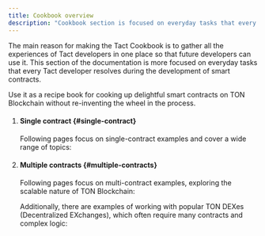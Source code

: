 ```yaml
---
title: Cookbook overview
description: "Cookbook section is focused on everyday tasks that every Tact developer resolves during the development of smart contracts"
---
```



The main reason for making the Tact Cookbook is to gather all the experiences of Tact developers in one place so that future developers can use it. This section of the documentation is more focused on everyday tasks that every Tact developer resolves during the development of smart contracts.

Use it as a recipe book for cooking up delightful smart contracts on TON Blockchain without re-inventing the wheel in the process.

<Steps>

1. #### Single contract {#single-contract}

   Following pages focus on single-contract examples and cover a wide range of topics:

   <CardGrid>
    <LinkCard
      title="1️⃣ Single-contract communication"
      href="/cookbook/single-communication"
    />
    <LinkCard
      title="⚙️ Type conversion"
      href="/cookbook/type-conversion"
    />
    <LinkCard
      title="📦 Data structures"
      href="/cookbook/data-structures"
    />
    <LinkCard
      title="🤖 Algorithms"
      href="/cookbook/algo"
    />
    <LinkCard
      title="📆 Time and date"
      href="/cookbook/time"
    />
    <LinkCard
      title="⚠️ Access control"
      href="/cookbook/access"
    />
    <LinkCard
      title="✨ Randomness"
      href="/cookbook/random"
    />
    <LinkCard
      title="🤔 Miscellaneous"
      href="/cookbook/misc"
    />
   </CardGrid>

2. #### Multiple contracts {#multiple-contracts}

   Following pages focus on multi-contract examples, exploring the scalable nature of TON Blockchain:

   <CardGrid>
     <LinkCard
       title="🧮 Multi-contract communication"
       href="/cookbook/multi-communication"
     />
     <LinkCard
       title="💎 Fungible Tokens (Jettons)"
       href="/cookbook/jettons"
     />
     <LinkCard
       title="🖼️ Non-Fungible Tokens (NFTs)"
       href="/cookbook/nfts"
     />
   </CardGrid>

   Additionally, there are examples of working with popular TON DEXes (Decentralized EXchanges), which often require many contracts and complex logic:

   <CardGrid>
     <LinkCard
       title="DeDust.io"
       href="/cookbook/dexes/dedust"
     />
     <LinkCard
       title="STON.fi"
       href="/cookbook/dexes/stonfi"
     />
   </CardGrid>

</Steps>
